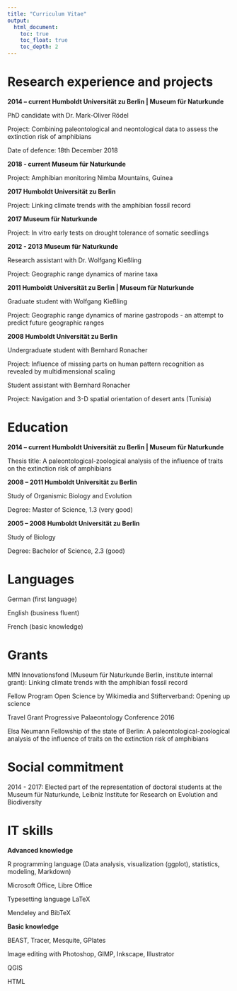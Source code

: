```yaml
---
title: "Curriculum Vitae"
output:
  html_document:
    toc: true
    toc_float: true
    toc_depth: 2
---
```


# Research experience and projects

**2014 – current Humboldt Universität zu Berlin | Museum für Naturkunde**

PhD candidate with Dr. Mark-Oliver Rödel

Project: Combining paleontological and neontological data to assess the extinction risk of amphibians

Date of defence: 18th December 2018

**2018 - current Museum für Naturkunde**

Project: Amphibian monitoring Nimba Mountains, Guinea

**2017 Humboldt Universität zu Berlin**

Project: Linking climate trends with the amphibian fossil record


**2017 Museum für Naturkunde**

Project: In vitro early tests on drought tolerance of somatic seedlings


**2012 - 2013 Museum für Naturkunde**

Research assistant with Dr. Wolfgang Kießling

Project: Geographic range dynamics of marine taxa


**2011 Humboldt Universität zu Berlin | Museum für Naturkunde**

Graduate student with Wolfgang Kießling

Project: Geographic range dynamics of marine gastropods - an attempt to predict future geographic ranges


**2008 Humboldt Universität zu Berlin**

Undergraduate student with Bernhard Ronacher

Project: Influence of missing parts on human pattern recognition as revealed by multidimensional scaling

Student assistant with Bernhard Ronacher

Project: Navigation and 3-D spatial orientation of desert ants (Tunisia)


# Education

**2014 – current Humboldt Universität zu Berlin | Museum für Naturkunde**

Thesis title: A paleontological-zoological analysis of the influence of traits on the extinction risk of amphibians


**2008 – 2011 Humboldt Universität zu Berlin**

Study of Organismic Biology and Evolution

Degree: Master of Science, 1.3 (very good)

**2005 – 2008 Humboldt Universität zu Berlin**

Study of Biology

Degree: Bachelor of Science, 2.3 (good)


# Languages
German (first language)

English (business fluent)

French (basic knowledge)


# Grants 

MfN Innovationsfond (Museum für Naturkunde Berlin, institute internal grant): Linking climate trends with the amphibian fossil record

Fellow Program Open Science by Wikimedia and Stifterverband: Opening up science

Travel Grant Progressive Palaeontology Conference 2016

Elsa Neumann Fellowship of the state of Berlin: A paleontological-zoological analysis of the influence of traits on the extinction risk of amphibians


# Social commitment

2014 - 2017: Elected part of the representation of doctoral students at the Museum für Naturkunde, Leibniz Institute for Research on Evolution and Biodiversity


# IT skills 
**Advanced knowledge**

R programming language (Data analysis, visualization (ggplot), statistics, modeling, Markdown)

Microsoft Office, Libre Office

Typesetting language LaTeX

Mendeley and BibTeX


**Basic knowledge**

BEAST, Tracer, Mesquite, GPlates

Image editing with Photoshop, GIMP, Inkscape, Illustrator

QGIS

HTML

